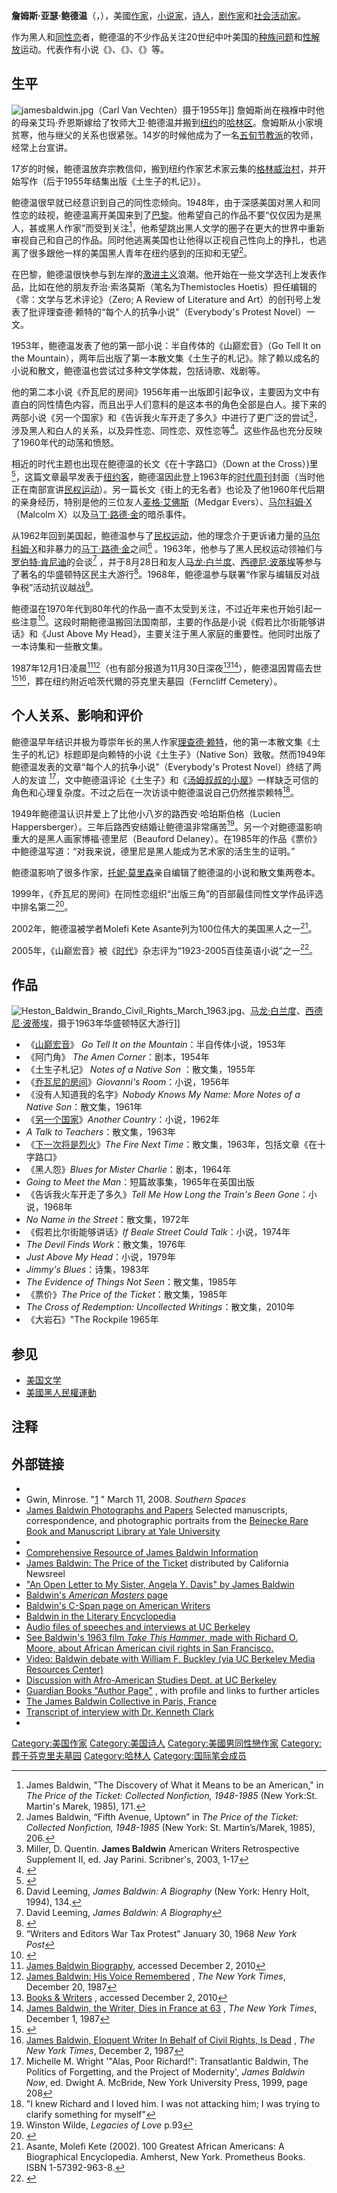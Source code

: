 {{Infobox Writer <!-- for more information see [[:Template:Infobox_Writer/doc|:Template:Infobox Writer/doc]] -->
| name = 詹姆斯·鲍德温
| image = James Baldwin 37 Allan Warren (cropped).jpg
| imagesize =
| caption = 鲍德温1969年的肖像
| pseudonym =
| birthdate = {{birth date|1924|8|2}}
| birthplace = 美国[[紐約州|紐約州]][[纽约|纽约]]
| birthname = 詹姆斯·亚瑟·鲍德温（{{lang|en|James Arthur Baldwin}}）
| deathdate = {{death date and age|1987|12|1|1924|8|2}}
| deathplace = [[法国|法国]][[濱海阿爾卑斯省|濱海阿爾卑斯省]][[聖保羅_(濱海阿爾卑斯省)|聖保羅]]
| occupation = [[作家|作家]]，[[小说家|小说家]]，[[诗人|诗人]]，[[剧作家|剧作家]]，[[活动家|活动家]]
| nationality = [[美国|美国]]
| notableworks  =
| period =
| genre = 小说、散文、文学评论
| subject =
| movement =
| influences = [[理查德·赖特_(作家)|理查德·赖特]]
| influenced = {{tsl|en|Suzan-Lori Parks|}}，[[托妮·莫里森|托妮·莫里森]]，[[贝尔·胡克斯|贝尔·胡克斯]]，{{tsl|en|Susan Straight|}}，{{tsl|en|Eldridge Cleaver|}}
| signature     =
| website       =
}}
'''詹姆斯·亚瑟·鲍德温'''（{{lang-en|James Arthur Baldwin}}，{{bd|1924年|8月2日|1987年|12月1日|catIdx=Baldwin, James Arthur}}），美國[[作家|作家]]，[[小说家|小说家]]，[[诗人|诗人]]，[[剧作家|剧作家]]和[[社会活动家|社会活动家]]。

作为黑人和[[同性恋|同性恋]]者，鲍德温的不少作品关注20世纪中叶美国的[[种族主义|种族问题]]和[[性解放|性解放]]运动。代表作有小说《{{tsl|en|Go_Tell_It_on_the_Mountain_(novel)|山巅宏音}}》、《{{tsl|en|Giovanni's Room|乔瓦尼的房间}}》、《{{tsl|en|Another Country|另一个国家}}》等。

==生平==
[[File:jamesbaldwin.jpg|thumb]]（Carl Van Vechten）摄于1955年]]
詹姆斯尚在襁褓中时他的母亲艾玛·乔恩斯嫁给了牧师大卫·鲍德温并搬到[[纽约|纽约]]的[[哈林区|哈林区]]。詹姆斯从小家境贫寒，他与继父的关系也很紧张。14岁的时候他成为了一名[[五旬节运动|五旬节教派]]的牧师，经常上台宣讲。

17岁的时候，鲍德温放弃宗教信仰，搬到纽约作家艺术家云集的[[格林威治村|格林威治村]]，并开始写作（后于1955年结集出版《土生子的札记》）。

鲍德温很早就已经意识到自己的同性恋倾向。1948年，由于深感美国对黑人和同性恋的歧视，鲍德温离开美国来到了[[巴黎|巴黎]]。他希望自己的作品不要“仅仅因为是黑人，甚或黑人作家”而受到关注<ref>James Baldwin, "The Discovery of What it Means to be an American," in ''The Price of the Ticket: Collected Nonfiction, 1948-1985'' (New York:St. Martin's Marek, 1985), 171.</ref>，他希望跳出黑人文学的圈子在更大的世界中重新审视自己和自己的作品。同时他逃离美国也让他得以正视自己性向上的挣扎，也逃离了很多跟他一样的美国黑人青年在纽约感到的压抑和无望<ref>James Baldwin, “Fifth Avenue, Uptown” in ''The Price of the Ticket: Collected Nonfiction, 1948-1985'' (New York: St. Martin’s/Marek, 1985), 206.</ref>。

在巴黎，鲍德温很快参与到左岸的[[激进主义|激进主义]]浪潮。他开始在一些文学选刊上发表作品，比如在他的朋友乔治·索洛莫斯（笔名为Themistocles Hoetis）担任编辑的《零：文学与艺术评论》（Zero; A Review of Literature and Art）的创刊号上发表了批评理查德·赖特的“每个人的抗争小说”（Everybody's Protest Novel）一文。

1953年，鲍德温发表了他的第一部小说：半自传体的《山巅宏音》（Go Tell It on the Mountain），两年后出版了第一本散文集《土生子的札记》。除了赖以成名的小说和散文，鲍德温也尝试过多种文学体裁，包括诗歌、戏剧等。

他的第二本小说《乔瓦尼的房间》1956年甫一出版即引起争议，主要因为文中有直白的同性情色内容，而且出乎人们意料的是这本书的角色全部是白人。接下来的两部小说《另一个国家》和《告诉我火车开走了多久》中进行了更广泛的尝试<ref>Miller, D. Quentin.  '''James Baldwin'''  American Writers Retrospective Supplement II, ed. Jay Parini.  Scribner's, 2003, 1-17</ref>，涉及黑人和白人的关系，以及异性恋、同性恋、双性恋等<ref>{{cite news| author=Paul Goodman| title=Not Enough of a World to Grow In (review of Another Country)| url=http://www.nytimes.com/books/98/03/29/specials/baldwin-country.html| date=1962-06-24| publisher=The New York Times| accessdate=2011-07-12| archive-date=2018-02-24| archive-url=https://web.archive.org/web/20180224113656/http://www.nytimes.com/books/98/03/29/specials/baldwin-country.html| dead-url=no}}</ref>。这些作品也充分反映了1960年代的动荡和愤怒。

相近的时代主题也出现在鲍德温的长文《在十字路口》（Down at the Cross）)里<ref>{{cite news| author=Sheldon Binn| title=Reivew of ''The Fire Next Time''| date=1963-01-31| publisher=The New York Times| url=http://www.nytimes.com/books/98/03/29/specials/baldwin-fire.html| accessdate=2011-07-12| archive-date=2018-03-09| archive-url=https://web.archive.org/web/20180309054335/http://www.nytimes.com/books/98/03/29/specials/baldwin-fire.html| dead-url=no}}</ref>，这篇文章最早发表于[[纽约客|纽约客]]，鲍德温因此登上1963年的[[时代周刊|时代周刊]]封面（当时他正在南部宣讲[[美國黑人民權運動|民权运动]]）。另一篇长文《街上的无名者》也论及了他1960年代后期的亲身经历，特别是他的三位友人[[麦格·艾佛斯|麦格·艾佛斯]]（Medgar Evers）、[[马尔科姆·X|马尔科姆·X]]（Malcolm X）以及[[马丁·路德·金|马丁·路德·金]]的暗杀事件。

从1962年回到美国起，鲍德温参与了[[美國黑人民權運動|民权运动]]，他的理念介于更诉诸力量的[[马尔科姆·X|马尔科姆·X]]和非暴力的[[马丁·路德·金|马丁·路德·金]]之间<ref>David Leeming, ''James Baldwin: A Biography '' (New York: Henry Holt, 1994), 134.</ref> 。1963年，他参与了黑人民权运动领袖们与[[罗伯特·肯尼迪|罗伯特·肯尼迪]]的会谈<ref>David Leeming, ''James Baldwin: A Biography ''</ref> ，并于8月28日和友人[[马龙·白兰度|马龙·白兰度]]、[[西德尼·波蒂埃|西德尼·波蒂埃]]等参与了著名的华盛顿特区民主大游行<ref>{{Cite news |title=A Brando timeline |publisher=Chicago Sun-Times |url=http://nl.newsbank.com/nl-search/we/Archives?p_product=CSTB&p_theme=cstb&p_action=search&p_maxdocs=200&p_topdoc=1&p_text_direct-0=103D33558F1FDBF4&p_field_direct-0=document_id&p_perpage=10&p_sort=YMD_date:D&s_trackval=GooglePM |date=3 July 2004 |accessdate=30 November 2010 |archive-date=2021-02-24 |archive-url=https://web.archive.org/web/20210224030221/http://nl.newsbank.com/nl-search/we/Archives?p_product=CSTB&p_theme=cstb&p_action=search&p_maxdocs=200&p_topdoc=1&p_text_direct-0=103D33558F1FDBF4&p_field_direct-0=document_id&p_perpage=10&p_sort=YMD_date:D&s_trackval=GooglePM |dead-url=no }}</ref>。1968年，鲍德温参与联署“作家与编辑反对战争税”活动抗议越战<ref>“Writers and Editors War Tax Protest” January 30, 1968 ''New York Post''</ref>。

鲍德温在1970年代到80年代的作品一直不太受到关注，不过近年来也开始引起一些注意<ref name="Altman2011">{{cite news |work=[[The_Nation|The Nation]] |title=Watered Whiskey: James Baldwin's Uncollected Writings |first=Elias |last=Altman |url=http://www.thenation.com/article/159925/watered-whiskey-james-baldwins-uncollected-writings |date=May 2, 2011 |accessdate=2011-07-12 |archive-date=2015-06-26 |archive-url=https://web.archive.org/web/20150626235644/http://www.thenation.com/article/159925/watered-whiskey-james-baldwins-uncollected-writings |dead-url=no }}</ref>。这段时期鲍德温搬回法国南部，主要的作品是小说《假若比尔街能够讲话》和《Just Above My Head》，主要关注于黑人家庭的重要性。他同时出版了一本诗集和一些散文集。

1987年12月1日凌晨<ref>[http://www.biography.com/articles/James-Baldwin-9196635?part=2 James Baldwin Biography], accessed December 2, 2010</ref><ref>[http://www.nytimes.com/1987/12/20/books/james-baldwin-his-voice-remembered.html?ref=james_baldwin James Baldwin: His Voice Remembered] {{Wayback|url=http://www.nytimes.com/1987/12/20/books/james-baldwin-his-voice-remembered.html?ref=james_baldwin |date=20210415095831 }}, ''The New York Times'', December 20, 1987</ref>（也有部分报道为11月30日深夜<ref>[http://www.kirjasto.sci.fi/jbaldwin.htm Books & Writers] {{Wayback|url=http://www.kirjasto.sci.fi/jbaldwin.htm |date=20101124215736 }}, accessed December 2, 2010</ref><ref>[http://www.nytimes.com/1987/12/01/obituaries/james-baldwin-the-writer-dies-in-france-at-63.html?ref=james_baldwin James Baldwin, the Writer, Dies in France at 63] {{Wayback|url=http://www.nytimes.com/1987/12/01/obituaries/james-baldwin-the-writer-dies-in-france-at-63.html?ref=james_baldwin |date=20210415093325 }}, ''The New York Times'', December 1, 1987</ref>），鲍德温因胃癌去世<ref>{{citation|title=Out|date=Feb 2006 |volume=14|issue=8|issn=1062-7928 |publisher=Here Publishing |url=http://books.google.com/books?id=WGIEAAAAMBAJ&pg=PA32&ved=0CCsQ6AEwAA#v=onepage&q&f=false |page=32|quote=Baldwin died of stomach cancer in St. Paul de Vence, France, on December 1, 1987.}}</ref><ref>[http://www.nytimes.com/1987/12/02/obituaries/james-baldwin-eloquent-writer-in-behalf-of-civil-rights-is-dead.html?ref=james_baldwin James Baldwin, Eloquent Writer In Behalf of Civil Rights, Is Dead] {{Wayback|url=http://www.nytimes.com/1987/12/02/obituaries/james-baldwin-eloquent-writer-in-behalf-of-civil-rights-is-dead.html?ref=james_baldwin |date=20210415102431 }}, ''The New York Times'', December 2, 1987</ref>，葬在纽约附近哈茨代爾的芬克里夫墓园（Ferncliff Cemetery）。

==个人关系、影响和评价==
鲍德温早年结识并极为尊崇年长的黑人作家[[理查德·赖特|理查德·赖特]]，他的第一本散文集《土生子的札记》标题即是向赖特的小说《土生子》（Native Son）致敬。然而1949年鲍德温发表的文章“每个人的抗争小说”（Everybody's Protest Novel）终结了两人的友谊
<ref>Michelle M. Wright '"Alas, Poor Richard!": Transatlantic Baldwin, The Politics of Forgetting, and the Project of Modernity', ''James Baldwin Now'', ed. Dwight A. McBride, New York University Press, 1999, page 208</ref>，文中鲍德温评论《土生子》和《[[汤姆叔叔的小屋|汤姆叔叔的小屋]]》一样缺乏可信的角色和心理复杂度。不过之后在一次访谈中鲍德温说自己仍然推崇赖特<ref>"I knew Richard and I loved him. I was not attacking him; I was trying to clarify something for myself"{{cite news| url=http://www.nytimes.com/books/98/03/29/specials/baldwin-reflections.html| title=Baldwin Reflections| publisher=New York Times| accessdate=2011-07-12| archive-date=2017-08-27| archive-url=https://web.archive.org/web/20170827200439/http://www.nytimes.com/books/98/03/29/specials/baldwin-reflections.html| dead-url=no}}</ref>。

1949年鲍德温认识并爱上了比他小八岁的路西安·哈珀斯伯格（Lucien Happersberger）。三年后路西安结婚让鲍德温非常痛苦<ref>Winston Wilde, ''Legacies of Love'' p.93</ref>。另一个对鲍德温影响重大的是黑人画家博福·德里尼（Beauford Delaney）。在1985年的作品《票价》中鲍德温写道：“对我来说，德里尼是黑人能成为艺术家的活生生的证明。”

鲍德温影响了很多作家，[[托妮·莫里森|托妮·莫里森]]亲自编辑了鲍德温的小说和散文集两卷本。

1999年，《乔瓦尼的房间》在同性恋组织“出版三角”的百部最佳同性文学作品评选中排名第二<ref>{{Cite web |url=http://www.publishingtriangle.org/100best.asp |title=The Publishing Triangle's list of the 100 best lesbian and gay novels |access-date=2011-07-12 |archive-date=2011-07-04 |archive-url=https://web.archive.org/web/20110704162132/http://www.publishingtriangle.org/100best.asp |dead-url=no }}</ref>。

2002年，鲍德温被学者Molefi Kete Asante列为100位伟大的美国黑人之一<ref>Asante, Molefi Kete (2002). 100 Greatest African Americans: A Biographical Encyclopedia. Amherst, New York. Prometheus Books. ISBN 1-57392-963-8.</ref>。

2005年，《山巅宏音》被《[[時代_(雜誌)|时代]]》杂志评为“1923-2005百佳英语小说”之一<ref>{{Cite web |url=http://www.time.com/time/2005/100books/ |title=存档副本 |access-date=2011-07-12 |archive-date=2009-05-15 |archive-url=https://web.archive.org/web/20090515000848/http://www.time.com/time/2005/100books/ |dead-url=no }}</ref>。

==作品==
[[Image:Heston_Baldwin_Brando_Civil_Rights_March_1963.jpg|thumb]]、[[马龙·白兰度|马龙·白兰度]]、[[西德尼·波蒂埃|西德尼·波蒂埃]]，摄于1963年华盛顿特区大游行]]
* 《[[山巅宏音|山巅宏音]]》 ''Go Tell It on the Mountain''：半自传体小说，1953年
* 《阿门角》 ''The Amen Corner''：剧本，1954年
* 《土生子札记》 ''Notes of a Native Son'' ：散文集，1955年
* 《[[乔瓦尼的房间|乔瓦尼的房间]]》''Giovanni's Room''：小说，1956年
* 《没有人知道我的名字》''Nobody Knows My Name: More Notes of a Native Son''：散文集，1961年
* 《[[另一个国家|另一个国家]]》''Another Country''：小说，1962年
* ''A Talk to Teachers''：散文集，1963年
* 《[[下一次将是烈火|下一次将是烈火]]》''The Fire Next Time''：散文集，1963年，包括文章《在十字路口》
* 《黑人怨》''Blues for Mister Charlie''：剧本，1964年
* ''Going to Meet the Man''：短篇故事集，1965年在英国出版
* 《告诉我火车开走了多久》''Tell Me How Long the Train's Been Gone''：小说，1968年
* ''No Name in the Street''：散文集，1972年
* 《假若比尔街能够讲话》''If Beale Street Could Talk''：小说，1974年
* ''The Devil Finds Work''：散文集，1976年
* ''Just Above My Head''：小说，1979年
* ''Jimmy's Blues''：诗集，1983年
* ''The Evidence of Things Not Seen''：散文集，1985年
* 《票价》''The Price of the Ticket''：散文集，1985年
* ''The Cross of Redemption: Uncollected Writings''：散文集，2010年
*《大岩石》"The Rockpile 1965年

== 参见 ==
* [[美国文学|美国文学]]
* [[美國黑人民權運動|美國黑人民權運動]]

==注释==
{{Reflist}}
==外部链接==
{{commons|James Baldwin}}
* {{cite journal| url=http://www.theparisreview.org/interviews/2994/the-art-of-fiction-no-78-james-baldwin| title=James Baldwin, The Art of Fiction No. 78| work=Paris Review| date=Spring 1984| author=Jordan Elgrably| access-date=2011-07-11| archive-date=2021-04-28| archive-url=https://web.archive.org/web/20210428085616/https://www.theparisreview.org/interviews/2994/the-art-of-fiction-no-78-james-baldwin| dead-url=no}}
* Gwin, Minrose. "[http://southernspaces.org/2008/mourning-medgar-justice-aesthetics-and-local] {{Wayback|url=http://southernspaces.org/2008/mourning-medgar-justice-aesthetics-and-local |date=20210304024454 }}" March 11, 2008. ''Southern Spaces''
*[https://web.archive.org/web/20110728022340/http://beinecke.library.yale.edu/digitallibrary/baldwin.html James Baldwin Photographs and Papers] Selected manuscripts, correspondence, and photographic portraits from the [http://www.library.yale.edu/beinecke/ Beinecke Rare Book and Manuscript Library at Yale University] {{Wayback|url=http://www.library.yale.edu/beinecke/ |date=20090706032827 }}
*{{worldcat id|id=lccn-n79-76619}}
* [https://web.archive.org/web/20080420113813/http://falcon.jmu.edu/~ramseyil/baldwin.htm Comprehensive Resource of James Baldwin Information]
* [http://www.newsreel.org/nav/title.asp?tc=CN0049&s=James%20Baldwin James Baldwin: The Price of the Ticket] {{Wayback|url=http://www.newsreel.org/nav/title.asp?tc=CN0049&s=James%20Baldwin |date=20210428195848 }} distributed by California Newsreel
* [http://historyisaweapon.com/defcon1/itcitmbaldwin.html "An Open Letter to My Sister, Angela Y. Davis" by James Baldwin] {{Wayback|url=http://historyisaweapon.com/defcon1/itcitmbaldwin.html |date=20190312105748 }}
* [http://www.pbs.org/wnet/americanmasters/episodes/james-baldwin/about-the-author/59/ Baldwin's ''American Masters'' page] {{Wayback|url=http://www.pbs.org/wnet/americanmasters/episodes/james-baldwin/about-the-author/59/ |date=20150915083943 }}
* [http://www.americanwriters.org/writers/baldwin.asp Baldwin's C-Span page on American Writers] {{Wayback|url=http://www.americanwriters.org/writers/baldwin.asp |date=20150216075001 }}
* [http://www.litencyc.com/php/speople.php?rec=true&UID=229 Baldwin in the Literary Encyclopedia] {{Wayback|url=http://www.litencyc.com/php/speople.php?rec=true&UID=229 |date=20210429090900 }}
* [https://web.archive.org/web/20110716144528/http://dpg.lib.berkeley.edu/webdb/mrc/search_vod.pl?avr=1 Audio files of speeches and interviews at UC Berkeley]
* [http://diva.sfsu.edu/collections/sfbatv/bundles/187041 See Baldwin's 1963 film ''[[Take_This_Hammer_(documentary)|Take This Hammer]]'', made with [[Richard_O._Moore|Richard O. Moore]], about African American civil rights in San Francisco.] {{Wayback|url=http://diva.sfsu.edu/collections/sfbatv/bundles/187041 |date=20210429083801 }}
* [https://web.archive.org/web/20101212011402/http://sunsite.berkeley.edu/videodir/asx2/2299.asx Video:  Baldwin debate with William F. Buckley (via UC Berkeley Media Resources Center)]
* [http://www.youtube.com/watch?v=8klsr2TB5pA Discussion with Afro-American Studies Dept. at UC Berkeley] {{Wayback|url=http://www.youtube.com/watch?v=8klsr2TB5pA |date=20210503014625 }}
* [http://www.guardian.co.uk/books/2008/jun/10/jamesbaldwin Guardian Books "Author Page"] {{Wayback|url=http://www.guardian.co.uk/books/2008/jun/10/jamesbaldwin |date=20130210000404 }}, with profile and links to further articles
*[https://web.archive.org/web/20110720220737/http://collectifbaldwin.free.fr/ The James Baldwin Collective in Paris, France]
* [http://www.pbs.org/wgbh/amex/mlk/sfeature/sf_video_pop_04_tr_qry.html Transcript of interview with Dr. Kenneth Clark] {{Wayback|url=http://www.pbs.org/wgbh/amex/mlk/sfeature/sf_video_pop_04_tr_qry.html |date=20161225090910 }}
* {{Find a Grave|1420|James Baldwin}}

{{Authority control}}
{{DEFAULTSORT:Baldwin, James}}
[[Category:美国作家|Category:美国作家]]
[[Category:美国诗人|Category:美国诗人]]
[[Category:美國男同性戀作家|Category:美國男同性戀作家]]
[[Category:葬于芬克里夫墓园|Category:葬于芬克里夫墓园]]
[[Category:哈林人|Category:哈林人]]
[[Category:国际笔会成员|Category:国际笔会成员]]